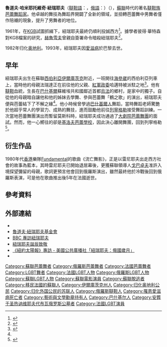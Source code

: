{{noteTA
|zh-hans:纽瑞耶夫;zh-hant:紐瑞耶夫;zh-tw:紐瑞耶夫;zh-hk:雷里耶夫;zh-mo:雷里耶夫;
}}
{{Infobox Person
| name                  = 魯道夫·紐瑞耶夫
| image                 = Nureyev 10 Allan Warren.jpg
| imagesize             = 
| caption               = 魯道夫·紐瑞耶夫，1973年
| birth_name            = 魯道夫·哈米耶托維奇·紐瑞耶夫
| birth_date            = {{birth date|1938|3|17|df=y}}
| birth_place           = {{USSR}}[[西伯利亞|西伯利亞]][[伊爾庫斯克|伊爾庫斯克]]
| death_date            = {{death date and age|1993|1|6|1938|3|17|df=y}}
| death_place           = {{FRA}}[[勒瓦卢瓦佩雷|勒瓦卢瓦佩雷]]
| nationality           = {{AUT}}
| othername             = 
| occupation            = 舞者、演員
| yearsactive           = 
}}

'''魯道夫·哈米耶托維奇·紐瑞耶夫'''（[[韃靼語|韃靼語]]：{{lang|tt|'''Rudolf Xämät ulı Nuriev'''}}，[[俄語|俄語]]：{{lang|ru|'''Рудольф Хаметович Нуриев'''}}）（{{bd|1938年|3月17日|1993年|1月6日}}），[[蘇聯|蘇聯]]時代的著名[[韃靼族|韃靼族]][[芭蕾舞|芭蕾]][[舞蹈|舞蹈家]]。他卓越的舞技為舞蹈界開闢了全新的領域，並扭轉芭蕾舞中男舞者僅作陪襯的現象，提升了男舞者的地位。

1961年，在[[KGB|KGB]]試圖抓緝下，紐瑞耶夫最終仍順利投誠西方<ref>{{cite web|url=http://www.telegraph.co.uk/culture/theatre/3667963/The-KGBs-long-war-against-Rudolf-Nureyev.html|title=The KGB's long war against Rudolf Nureyev|publisher=The Telegraph|access-date=2010-02-08|archive-date=2019-06-05|archive-url=https://web.archive.org/web/20190605214817/https://www.telegraph.co.uk/culture/theatre/3667963/The-KGBs-long-war-against-Rudolf-Nureyev.html|dead-url=no}}</ref>。據學者彼得·華特森對KGB檔案的研究，[[赫魯雪夫|赫魯雪夫]]曾親自簽署命令暗殺紐瑞耶夫<ref name="rivera">{{cite book|title=My sax life|year=2005|url=https://archive.org/details/mysaxlifememoir00driv|author=Paquito D'Rivera, Ilan Stavans}}</ref>。

1982年归化[[奥地利|奥地利]]。1993年，紐瑞耶夫因[[愛滋病|愛滋病]]於巴黎去世。

== 早年 ==
紐瑞耶夫出生在蘇聯[[西伯利亞|西伯利亞]][[伊爾庫茨克|伊爾庫茨克]]附近，一班開往[[海參崴|海參崴]]的西伯利亞列車上，當時他的母親法瑞達正在前往他的父親、[[蘇聯紅軍|紅軍]][[政治委員|政委]]哈邁特被派駐之地<ref name="nureyev.org">{{Cite web |url=http://www.nureyev.org/biographie_russie.php |title=Rudolf Nureyev Foundation official website<!-- Bot generated title --> |access-date=2010-02-09 |archive-date=2019-02-09 |archive-url=https://web.archive.org/web/20190209053236/http://www.nureyev.org/biographie_russie.php |dead-url=no }}</ref>。他有[[韃靼|韃靼]]血統，生長在[[巴什科爾托斯坦共和國|巴什基爾]]蘇維埃共和國鄰近首都[[烏法|烏法]]的鄉村，是家中的獨子。自從他的母親暗自讓他和他的姊妹去學舞、參與芭蕾舞「鶴之歌」的演出，紐瑞耶夫便與芭蕾結下了不解之緣<ref name="nureyev.org"/>。他小時候曾學過[[巴什基爾人|巴什基爾人]]舞蹈，當時舞蹈老師驚艷於他超乎常人的學習力、成熟的舞技，進而鼓勵他前往[[聖彼得堡|列寧格勒]]接受舞蹈訓練。一次當地芭蕾舞團演出而暫留莫斯科時，紐瑞耶夫成功通過了[[莫斯科大劇院|大劇院芭蕾舞團]]的面試。然而，他一心嚮往的卻是[[馬林斯基芭蕾舞團|基洛夫芭蕾學校]]，因此決心離開舞團，回到列寧格勒<ref>{{Cite web |url=http://www.nureyev.org/biographie_kirov.php |title=Rudolf Nureyev Foundation official website<!-- Bot generated title --> |access-date=2010-02-09 |archive-date=2007-07-16 |archive-url=https://web.archive.org/web/20070716053756/http://www.nureyev.org/biographie_kirov.php |dead-url=no }}</ref>。

==衍生作品==
1980年代[[香港|香港]]樂隊[[Fundamental|Fundamental]]的歌曲《流亡舞影》，正是以雷尼耶夫出走西方社會的故事為藍本，其時雷尼耶夫已開始退居幕後，更獲蘇聯領導人[[戈巴卓夫|戈巴卓夫]]准許入境探望彌留的母親，歌詞更預言他會回到俄羅斯演出，雖然最終他於冷戰後回到俄羅斯表演，可是他在歌曲推出後5年在法國逝世。

== 參考資料 ==
{{reflist|2}}

== 外部連結 ==
{{commonscat|Rudolf Nureyev}}
* {{imdb|0638159}}
* [http://www.nureyev.org/ 魯道夫·紐瑞耶夫基金會] {{Wayback|url=http://www.nureyev.org/ |date=20210427215431 }}
* [https://web.archive.org/web/20080104174729/http://www.bbc.co.uk/bbcfour/audiointerviews/profilepages/nureyevr1.shtml  BBC 專訪紐瑞耶夫]
* [https://web.archive.org/web/20190322115708/http://www.culturekiosque.com/dance/Features/rhebaya.htm 紐瑞耶夫誕辰致敬]
* [http://www.nysun.com/article/61345 《紐約太陽報》專訪 - 美國公共廣播社「紐瑞耶夫：俄國歲月」] {{Wayback|url=http://www.nysun.com/article/61345 |date=20080516174446 }}
* {{findagrave|4047}}

{{Authority control}}

{{DEFAULTSORT: Nureyev, Rudolf}}
[[Category:蘇聯芭蕾舞者|Category:蘇聯芭蕾舞者]]
[[Category:俄羅斯芭蕾舞者|Category:俄羅斯芭蕾舞者]]
[[Category:法國芭蕾舞者|Category:法國芭蕾舞者]]
[[Category:LGBT舞者|Category:LGBT舞者]]
[[Category:法國LGBT人物|Category:法國LGBT人物]]
[[Category:俄羅斯LGBT人物|Category:俄羅斯LGBT人物]]
[[Category:蘇聯LGBT人物|Category:蘇聯LGBT人物]]
[[Category:蘇聯電影演員|Category:蘇聯電影演員]]
[[Category:蘇聯脫逃者|Category:蘇聯脫逃者]]
[[Category:移民法國的蘇聯人|Category:移民法國的蘇聯人]]
[[Category:伊爾庫茨克州人|Category:伊爾庫茨克州人]]
[[Category:归化奥地利公民|Category:归化奥地利公民]]
[[Category:归化外国公民的苏联人|Category:归化外国公民的苏联人]]
[[Category:俄羅斯韃靼人|Category:俄羅斯韃靼人]]
[[Category:罹患愛滋病死亡者|Category:罹患愛滋病死亡者]]
[[Category:藝術與文學勳章持有人|Category:藝術與文學勳章持有人]]
[[Category:巴什基尔人|Category:巴什基尔人]]
[[Category:安葬于圣热讷维耶夫代布瓦俄罗斯公墓者|Category:安葬于圣热讷维耶夫代布瓦俄罗斯公墓者]]
[[Category:法國LGBT演員|Category:法國LGBT演員]]